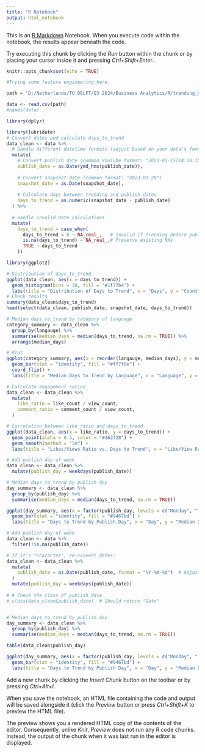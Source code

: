 ---
title: "R Notebook"
output: html_notebook
---

This is an [R Markdown](http://rmarkdown.rstudio.com) Notebook. When you execute code within the notebook, the results appear beneath the code. 

Try executing this chunk by clicking the *Run* button within the chunk or by placing your cursor inside it and pressing *Ctrl+Shift+Enter*. 

```{r setup, include=FALSE}
knitr::opts_chunk$set(echo = TRUE)

#Trying some feature engineering here.

path = "D:/Netherlands/TU DELFT/Q3 2024/Business Analytics/R/trending_yt_videos_113_countries.csv"
```


```{r setup, include=FALSE}
data <- read.csv(path)
#names(data)
```
```{r}
library(dplyr)
```


```{r}
library(lubridate)
# Convert dates and calculate days_to_trend
data_clean <- data %>%
  # Handle different datetime formats (adjust based on your data's format)
  mutate(
    # Convert publish date (common YouTube format: "2023-01-15T14:30:15Z")
    publish_date = as.Date(ymd_hms(publish_date)),
    
    # Convert snapshot date (common format: "2023-01-20")
    snapshot_date = as.Date(snapshot_date),
    
    # Calculate days between trending and publish dates
    days_to_trend = as.numeric(snapshot_date - publish_date)
  ) %>%
  
  # Handle invalid date calculations
  mutate(
    days_to_trend = case_when(
      days_to_trend < 0 ~ NA_real_,   # Invalid if trending before publishing
      is.na(days_to_trend) ~ NA_real_,# Preserve existing NAs
      TRUE ~ days_to_trend
    ))
```


```{r}
library(ggplot2)

# Distribution of days_to_trend
ggplot(data_clean, aes(x = days_to_trend)) +
  geom_histogram(bins = 30, fill = "#1f77b4") +
  labs(title = "Distribution of Days to Trend", x = "Days", y = "Count")
# Check results
summary(data_clean$days_to_trend)
head(select(data_clean, publish_date, snapshot_date, days_to_trend))

```
```{r}
# Median days_to_trend by category of language
category_summary <- data_clean %>%
  group_by(langauge) %>%
  summarise(median_days = median(days_to_trend, na.rm = TRUE)) %>%
  arrange(median_days)

# Plot
ggplot(category_summary, aes(x = reorder(langauge, median_days), y = median_days)) +
  geom_bar(stat = "identity", fill = "#ff7f0e") +
  coord_flip() +
  labs(title = "Median Days to Trend by Language", x = "Language", y = "Days")
```
```{r}
# Calculate engagement ratios
data_clean <- data_clean %>%
  mutate(
    like_ratio = like_count / view_count,
    comment_ratio = comment_count / view_count,
  )

# Correlation between like_ratio and days_to_trend
ggplot(data_clean, aes(x = like_ratio, y = days_to_trend)) +
  geom_point(alpha = 0.3, color = "#d62728") +
  geom_smooth(method = "lm") +
  labs(title = "Likes/Views Ratio vs. Days to Trend", x = "Like/View Ratio", y = "Days")
```
```{r}
# Add publish day of week
data_clean <- data_clean %>%
  mutate(publish_day = weekdays(publish_date))

# Median days_to_trend by publish day
day_summary <- data_clean %>%
  group_by(publish_day) %>%
  summarise(median_days = median(days_to_trend, na.rm = TRUE))

ggplot(day_summary, aes(x = factor(publish_day, levels = c("Monday", "Tuesday", "Wednesday", "Thursday", "Friday", "Saturday", "Sunday")), y = median_days)) +
  geom_bar(stat = "identity", fill = "#9467bd") +
  labs(title = "Days to Trend by Publish Day", x = "Day", y = "Median Days")
```
```{r}
# Add publish day of week
data_clean <- data %>%
  filter(!is.na(publish_date))

# If it's "character", re-convert dates:
data_clean <- data_clean %>%
  mutate(
    publish_date = as.Date(publish_date, format = "%Y-%m-%d")  # Adjust format to match your data
  )
  mutate(publish_day = weekdays(publish_date))
  
# # Check the class of publish_date
# class(data_clean$publish_date)  # Should return "Date"


# Median days_to_trend by publish day
day_summary <- data_clean %>%
  group_by(publish_day) %>%
  summarise(median_days = median(days_to_trend, na.rm = TRUE))

table(data_clean$publish_day)

ggplot(day_summary, aes(x = factor(publish_day, levels = c("Monday", "Tuesday", "Wednesday", "Thursday", "Friday", "Saturday", "Sunday")), y = median_days)) +
  geom_bar(stat = "identity", fill = "#9467bd") +
  labs(title = "Days to Trend by Publish Day", x = "Day", y = "Median Days")
```

Add a new chunk by clicking the *Insert Chunk* button on the toolbar or by pressing *Ctrl+Alt+I*.

When you save the notebook, an HTML file containing the code and output will be saved alongside it (click the *Preview* button or press *Ctrl+Shift+K* to preview the HTML file).

The preview shows you a rendered HTML copy of the contents of the editor. Consequently, unlike *Knit*, *Preview* does not run any R code chunks. Instead, the output of the chunk when it was last run in the editor is displayed.
